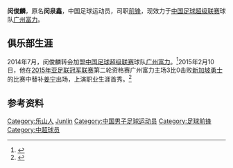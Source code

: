 {{noteta|G1=足球}}{{infobox Football biography
| name= 闵俊麟
| image = Min Junlin.jpg
| birth_date  = {{birth date and age|1994|1|19|df=yes}}
| birth_place = [[中国|中国]][[四川省|四川省]][[乐山市|乐山市]]
| height = {{height|m=1.78}}
| position = [[前锋_(足球)|前锋]]
| currentclub = [[广州富力足球俱乐部|广州富力]]
| clubnumber = 35
| youthyears1= 
| youthclubs1= [[成都谢菲联|成都谢菲联]]
| years1= 2014–
| clubs1= [[广州富力足球俱乐部|广州富力]]
| caps1 = 3 
| goals1 = 0
| years2= 2016–2017
| clubs2= → [[R&F富力|R&F富力]]（租借）
| caps2 = 15 
| goals2 = 0
| years3= 2017
| clubs3= → [[贵州恒丰智诚|贵州恒丰智诚]]（租借） 
| caps3 = 29 
| goals3 = 3
| nationalyears1= 2013
| nationalteam1= {{fbu|20|CHN|name=中国U20}}
| nationalcaps1= 
| nationalgoals1 = 
| pcupdate = 2017年11月4日
| ntupdate = 
}}
'''闵俊麟'''{{BD|1994年|1月19日|||Min, Junlin}}，原名'''闵泉鑫'''，中国足球运动员，司职[[前锋_(足球)|前锋]]，现效力于[[中国足球超级联赛|中国足球超级联赛]]球队[[广州富力足球俱乐部|广州富力]]。

==俱乐部生涯==
2014年7月，闵俊麟转会加盟[[中国足球超级联赛|中国足球超级联赛]]球队[[广州富力足球俱乐部|广州富力]]。<ref>{{Cite web |url=http://sports.163.com/14/0802/17/A2LL427N00051C89.html |title=二次转会恒大鲁能均瘦身 国安扩军与恒大争高下 |access-date=2015-02-11 |archive-date=2019-07-23 |archive-url=https://web.archive.org/web/20190723210208/http://sports.163.com/14/0802/17/A2LL427N00051C89.html |dead-url=no }}</ref>2015年2月10日，他在[[2015年亚足联冠军联赛|2015年亚足联冠军联赛]]第二轮资格赛广州富力主场3比0击败[[勇士足球會|新加坡勇士]]的比赛中替补[[姜宁|姜宁]]出场，上演职业生涯首秀。<ref>{{Cite web |url=http://sports.sina.com.cn/j/2015-02-10/21257514026.shtml |title=亚冠资格赛-姜至鹏世界波富力3-0 将战澳洲队 |access-date=2015-02-11 |archive-date=2019-07-24 |archive-url=https://web.archive.org/web/20190724225828/http://sports.sina.com.cn/j/2015-02-10/21257514026.shtml |dead-url=no }}</ref>

==参考资料==
{{reflist}}

{{2014年中超分类名单广州富力}}
{{2015年中超分类名单广州富力}}
{{2016年中超分类名单广州富力}}
{{2017年中超分类名单贵州}}
{{2018年中超分类名单贵州}}
{{2019年中甲分类名单贵州}}
{{2020年中甲分类名单贵州}}
{{2021年中甲分类名单贵州队}}

{{DEFAULTSORT:Min, Junlin}}
[[Category:乐山人|Category:乐山人]]
[[Category:闵姓|Junlin]]
[[Category:中国男子足球运动员|Category:中国男子足球运动员]]
[[Category:足球前锋|Category:足球前锋]]
[[Category:中超球员|Category:中超球员]]